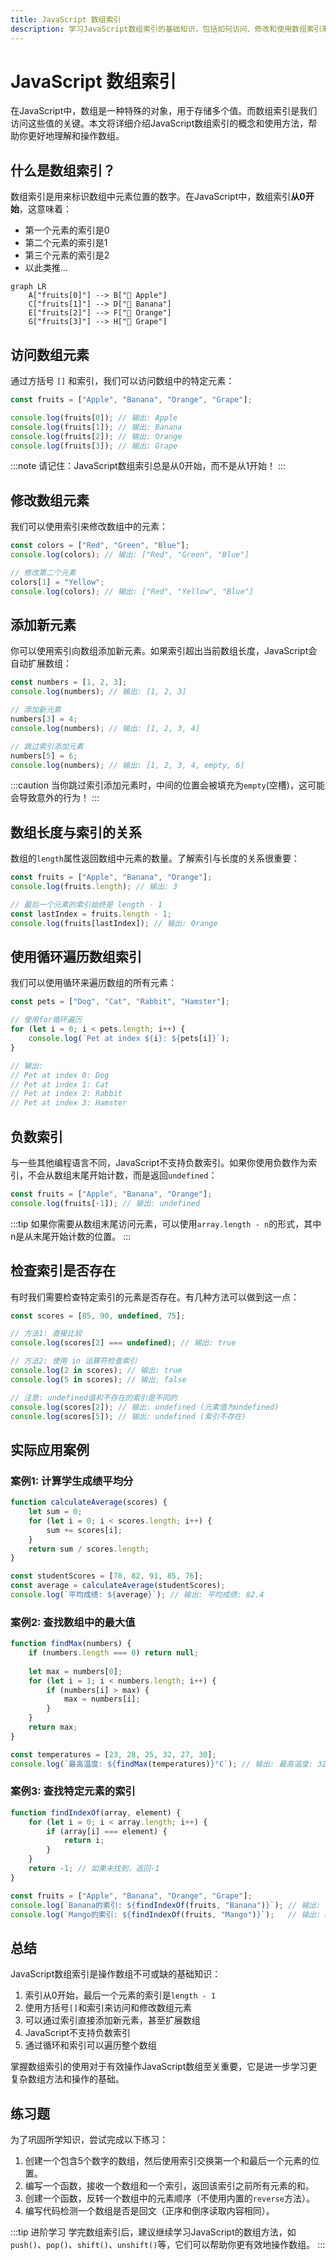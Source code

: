 ```yaml
---
title: JavaScript 数组索引
description: 学习JavaScript数组索引的基础知识，包括如何访问、修改和使用数组索引来操作数组元素
---
```


# JavaScript 数组索引

在JavaScript中，数组是一种特殊的对象，用于存储多个值。而数组索引是我们访问这些值的关键。本文将详细介绍JavaScript数组索引的概念和使用方法，帮助你更好地理解和操作数组。

## 什么是数组索引？

数组索引是用来标识数组中元素位置的数字。在JavaScript中，数组索引**从0开始**，这意味着：
- 第一个元素的索引是0
- 第二个元素的索引是1
- 第三个元素的索引是2
- 以此类推...

```mermaid
graph LR
    A["fruits[0]"] --> B["🍎 Apple"]
    C["fruits[1]"] --> D["🍌 Banana"]
    E["fruits[2]"] --> F["🍊 Orange"]
    G["fruits[3]"] --> H["🍇 Grape"]
```

## 访问数组元素

通过方括号 `[]` 和索引，我们可以访问数组中的特定元素：

```javascript
const fruits = ["Apple", "Banana", "Orange", "Grape"];

console.log(fruits[0]); // 输出: Apple
console.log(fruits[1]); // 输出: Banana
console.log(fruits[2]); // 输出: Orange
console.log(fruits[3]); // 输出: Grape
```

:::note
请记住：JavaScript数组索引总是从0开始，而不是从1开始！
:::

## 修改数组元素

我们可以使用索引来修改数组中的元素：

```javascript
const colors = ["Red", "Green", "Blue"];
console.log(colors); // 输出: ["Red", "Green", "Blue"]

// 修改第二个元素
colors[1] = "Yellow";
console.log(colors); // 输出: ["Red", "Yellow", "Blue"]
```

## 添加新元素

你可以使用索引向数组添加新元素。如果索引超出当前数组长度，JavaScript会自动扩展数组：

```javascript
const numbers = [1, 2, 3];
console.log(numbers); // 输出: [1, 2, 3]

// 添加新元素
numbers[3] = 4;
console.log(numbers); // 输出: [1, 2, 3, 4]

// 跳过索引添加元素
numbers[5] = 6;
console.log(numbers); // 输出: [1, 2, 3, 4, empty, 6]
```

:::caution
当你跳过索引添加元素时，中间的位置会被填充为`empty`(空槽)，这可能会导致意外的行为！
:::

## 数组长度与索引的关系

数组的`length`属性返回数组中元素的数量。了解索引与长度的关系很重要：

```javascript
const fruits = ["Apple", "Banana", "Orange"];
console.log(fruits.length); // 输出: 3

// 最后一个元素的索引始终是 length - 1
const lastIndex = fruits.length - 1;
console.log(fruits[lastIndex]); // 输出: Orange
```

## 使用循环遍历数组索引

我们可以使用循环来遍历数组的所有元素：

```javascript
const pets = ["Dog", "Cat", "Rabbit", "Hamster"];

// 使用for循环遍历
for (let i = 0; i < pets.length; i++) {
    console.log(`Pet at index ${i}: ${pets[i]}`);
}

// 输出:
// Pet at index 0: Dog
// Pet at index 1: Cat
// Pet at index 2: Rabbit
// Pet at index 3: Hamster
```

## 负数索引

与一些其他编程语言不同，JavaScript不支持负数索引。如果你使用负数作为索引，不会从数组末尾开始计数，而是返回`undefined`：

```javascript
const fruits = ["Apple", "Banana", "Orange"];
console.log(fruits[-1]); // 输出: undefined
```

:::tip
如果你需要从数组末尾访问元素，可以使用`array.length - n`的形式，其中n是从末尾开始计数的位置。
:::

## 检查索引是否存在

有时我们需要检查特定索引的元素是否存在。有几种方法可以做到这一点：

```javascript
const scores = [85, 90, undefined, 75];

// 方法1: 直接比较
console.log(scores[2] === undefined); // 输出: true

// 方法2: 使用 in 运算符检查索引
console.log(2 in scores); // 输出: true
console.log(5 in scores); // 输出: false

// 注意: undefined值和不存在的索引是不同的
console.log(scores[2]); // 输出: undefined (元素值为undefined)
console.log(scores[5]); // 输出: undefined (索引不存在)
```

## 实际应用案例

### 案例1: 计算学生成绩平均分

```javascript
function calculateAverage(scores) {
    let sum = 0;
    for (let i = 0; i < scores.length; i++) {
        sum += scores[i];
    }
    return sum / scores.length;
}

const studentScores = [78, 82, 91, 85, 76];
const average = calculateAverage(studentScores);
console.log(`平均成绩: ${average}`); // 输出: 平均成绩: 82.4
```

### 案例2: 查找数组中的最大值

```javascript
function findMax(numbers) {
    if (numbers.length === 0) return null;
    
    let max = numbers[0];
    for (let i = 1; i < numbers.length; i++) {
        if (numbers[i] > max) {
            max = numbers[i];
        }
    }
    return max;
}

const temperatures = [23, 28, 25, 32, 27, 30];
console.log(`最高温度: ${findMax(temperatures)}°C`); // 输出: 最高温度: 32°C
```

### 案例3: 查找特定元素的索引

```javascript
function findIndexOf(array, element) {
    for (let i = 0; i < array.length; i++) {
        if (array[i] === element) {
            return i;
        }
    }
    return -1; // 如果未找到，返回-1
}

const fruits = ["Apple", "Banana", "Orange", "Grape"];
console.log(`Banana的索引: ${findIndexOf(fruits, "Banana")}`); // 输出: Banana的索引: 1
console.log(`Mango的索引: ${findIndexOf(fruits, "Mango")}`);   // 输出: Mango的索引: -1
```

## 总结

JavaScript数组索引是操作数组不可或缺的基础知识：

1. 索引从0开始，最后一个元素的索引是`length - 1`
2. 使用方括号`[]`和索引来访问和修改数组元素
3. 可以通过索引直接添加新元素，甚至扩展数组
4. JavaScript不支持负数索引
5. 通过循环和索引可以遍历整个数组

掌握数组索引的使用对于有效操作JavaScript数组至关重要，它是进一步学习更复杂数组方法和操作的基础。

## 练习题

为了巩固所学知识，尝试完成以下练习：

1. 创建一个包含5个数字的数组，然后使用索引交换第一个和最后一个元素的位置。
2. 编写一个函数，接收一个数组和一个索引，返回该索引之前所有元素的和。
3. 创建一个函数，反转一个数组中的元素顺序（不使用内置的`reverse`方法）。
4. 编写代码检测一个数组是否是回文（正序和倒序读取内容相同）。

:::tip 进阶学习
学完数组索引后，建议继续学习JavaScript的数组方法，如`push()`、`pop()`、`shift()`、`unshift()`等，它们可以帮助你更有效地操作数组。
:::
